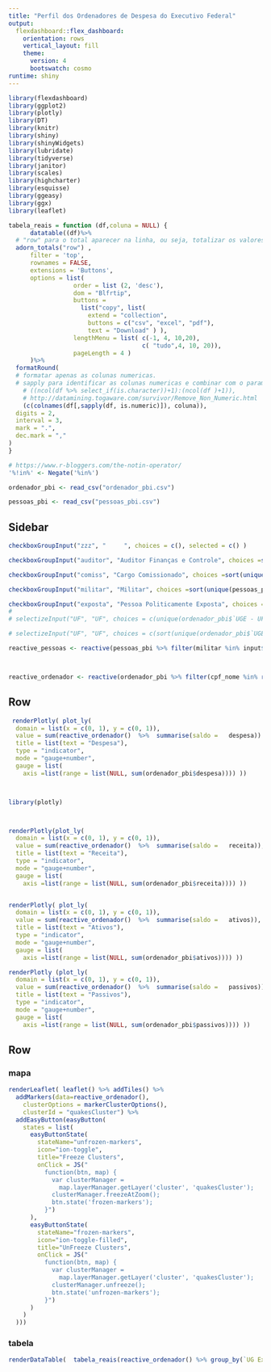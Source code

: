 ```yaml
---
title: "Perfil dos Ordenadores de Despesa do Executivo Federal"
output: 
  flexdashboard::flex_dashboard:
    orientation: rows
    vertical_layout: fill  
    theme:
      version: 4
      bootswatch: cosmo
runtime: shiny
---
```


```r
library(flexdashboard)
library(ggplot2)
library(plotly)
library(DT)
library(knitr)
library(shiny)
library(shinyWidgets)
library(lubridate)
library(tidyverse)
library(janitor)
library(scales)
library(highcharter)
library(esquisse)
library(ggeasy)
library(ggx)
library(leaflet)
```

```r
tabela_reais = function (df,coluna = NULL) {
      datatable((df)%>%
  # "row" para o total aparecer na linha, ou seja, totalizar os valores de uma coluna
  adorn_totals("row") ,
      filter = 'top', 
      rownames = FALSE,
      extensions = 'Buttons',
      options = list( 
                  order = list (2, 'desc'),
                  dom = "Blfrtip",
                  buttons = 
                    list("copy", list(
                      extend = "collection",
                      buttons = c("csv", "excel", "pdf"),
                      text = "Download" ) ),
                  lengthMenu = list( c(-1, 4, 10,20),
                                     c( "tudo",4, 10, 20)),
                  pageLength = 4 )
      )%>%
  formatRound(
  # formatar apenas as colunas numericas.
  # sapply para identificar as colunas numericas e combinar com o parametro COLUNA
    # ((ncol(df %>% select_if(is.character))+1):(ncol(df )+1)),
    # http://datamining.togaware.com/survivor/Remove_Non_Numeric.html
    (c(colnames(df[,sapply(df, is.numeric)]), coluna)),
  digits = 2,
  interval = 3,
  mark = ".",
  dec.mark = ","
) 
}
```

```r
# https://www.r-bloggers.com/the-notin-operator/
'%!in%' <- Negate('%in%')
```

```r
ordenador_pbi <- read_csv("ordenador_pbi.csv")

pessoas_pbi <- read_csv("pessoas_pbi.csv")
```

Sidebar {.sidebar}
--------------------------------

```r

checkboxGroupInput("zzz", "     ", choices = c(), selected = c() )

checkboxGroupInput("auditor", "Auditor Finanças e Controle", choices =sort(unique(pessoas_pbi$auditor_tesouro)), selected =unique(pessoas_pbi$auditor_tesouro) )

checkboxGroupInput("comiss", "Cargo Comissionado", choices =sort(unique(pessoas_pbi$comissionado)), selected =unique(pessoas_pbi$comissionado) )

checkboxGroupInput("militar", "Militar", choices =sort(unique(pessoas_pbi$militar)), selected =unique(pessoas_pbi$militar) )

checkboxGroupInput("exposta", "Pessoa Politicamente Exposta", choices =sort(unique(pessoas_pbi$exposata)), selected =unique(pessoas_pbi$exposata) )
# 
# selectizeInput("UF", "UF", choices = c(unique(ordenador_pbi$`UGE - UF Sigla`)), selected =   c(unique(ordenador_pbi$`UGE - UF Sigla`)), multiInput())

# selectizeInput("UF", "UF", choices = c(sort(unique(ordenador_pbi$`UGE - UF Sigla`))), selected = NULL, multiple = FALSE, options = NULL)
```


```r


reactive_pessoas <- reactive(pessoas_pbi %>% filter(militar %in% input$militar, comissionado %in% input$comiss , auditor_tesouro %in% input$auditor, exposata %in% input$exposta ))



reactive_ordenador <- reactive(ordenador_pbi %>% filter(cpf_nome %in% reactive_pessoas()$cpf_nome))
```
  
Row {data-height=180}
-----------------------------------------------------------------------



```r








 renderPlotly( plot_ly(
  domain = list(x = c(0, 1), y = c(0, 1)),
  value = sum(reactive_ordenador()  %>%  summarise(saldo =   despesa)) ,
  title = list(text = "Despesa"),
  type = "indicator",
  mode = "gauge+number",
  gauge = list(
    axis =list(range = list(NULL, sum(ordenador_pbi$despesa)))) ))




```




```r
library(plotly)



renderPlotly(plot_ly(
  domain = list(x = c(0, 1), y = c(0, 1)),
  value = sum(reactive_ordenador()  %>%  summarise(saldo =   receita)),
  title = list(text = "Receita"),
  type = "indicator",
  mode = "gauge+number",
  gauge = list(
    axis =list(range = list(NULL, sum(ordenador_pbi$receita)))) ))



```


```r


renderPlotly( plot_ly(
  domain = list(x = c(0, 1), y = c(0, 1)),
  value = sum(reactive_ordenador()  %>%  summarise(saldo =   ativos)),
  title = list(text = "Ativos"),
  type = "indicator",
  mode = "gauge+number",
  gauge = list(
    axis =list(range = list(NULL, sum(ordenador_pbi$ativos)))) ))
```





```r


renderPlotly (plot_ly(
  domain = list(x = c(0, 1), y = c(0, 1)),
  value = sum(reactive_ordenador()  %>%  summarise(saldo =   passivos)),
  title = list(text = "Passivos"),
  type = "indicator",
  mode = "gauge+number",
  gauge = list(
    axis =list(range = list(NULL, sum(ordenador_pbi$passivos)))) ))
```


Row
-----------------------------------------------------------------------


### mapa
```r


renderLeaflet( leaflet() %>% addTiles() %>%
  addMarkers(data=reactive_ordenador(),
    clusterOptions = markerClusterOptions(),
    clusterId = "quakesCluster") %>%
  addEasyButton(easyButton(
    states = list(
      easyButtonState(
        stateName="unfrozen-markers",
        icon="ion-toggle",
        title="Freeze Clusters",
        onClick = JS("
          function(btn, map) {
            var clusterManager =
              map.layerManager.getLayer('cluster', 'quakesCluster');
            clusterManager.freezeAtZoom();
            btn.state('frozen-markers');
          }")
      ),
      easyButtonState(
        stateName="frozen-markers",
        icon="ion-toggle-filled",
        title="UnFreeze Clusters",
        onClick = JS("
          function(btn, map) {
            var clusterManager =
              map.layerManager.getLayer('cluster', 'quakesCluster');
            clusterManager.unfreeze();
            btn.state('unfrozen-markers');
          }")
      )
    )
  )))
```

### tabela

```r
renderDataTable(  tabela_reais(reactive_ordenador() %>% group_by(`UG Executora Nome`, `Órgão UGE Nome`) %>% summarise(despesa =sum(despesa), receita = sum(receita), ativos = sum(ativos), passivos =  sum(passivos)  )))
```


